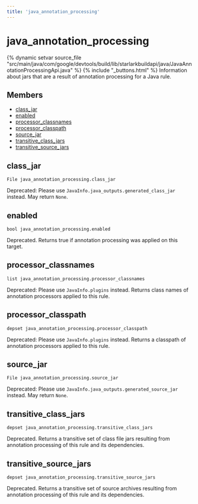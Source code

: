 ```yaml
---
title: 'java_annotation_processing'
---
```


# java_annotation_processing

{% dynamic setvar source_file "src/main/java/com/google/devtools/build/lib/starlarkbuildapi/java/JavaAnnotationProcessingApi.java" %}
{% include "\_buttons.html" %}
Information about jars that are a result of annotation processing for a Java rule.

## Members

- [class_jar](#class_jar)
- [enabled](#enabled)
- [processor_classnames](#processor_classnames)
- [processor_classpath](#processor_classpath)
- [source_jar](#source_jar)
- [transitive_class_jars](#transitive_class_jars)
- [transitive_source_jars](#transitive_source_jars)

## class_jar

``` rule-signature
File java_annotation_processing.class_jar
```

Deprecated: Please use `JavaInfo.java_outputs.generated_class_jar` instead.
May return `None`.

## enabled

``` rule-signature
bool java_annotation_processing.enabled
```

Deprecated. Returns true if annotation processing was applied on this target.

## processor_classnames

``` rule-signature
list java_annotation_processing.processor_classnames
```

Deprecated: Please use `JavaInfo.plugins` instead. Returns class names of annotation processors applied to this rule.

## processor_classpath

``` rule-signature
depset java_annotation_processing.processor_classpath
```

Deprecated: Please use `JavaInfo.plugins` instead. Returns a classpath of annotation processors applied to this rule.

## source_jar

``` rule-signature
File java_annotation_processing.source_jar
```

Deprecated: Please use `JavaInfo.java_outputs.generated_source_jar` instead.
May return `None`.

## transitive_class_jars

``` rule-signature
depset java_annotation_processing.transitive_class_jars
```

Deprecated. Returns a transitive set of class file jars resulting from annotation processing of this rule and its dependencies.

## transitive_source_jars

``` rule-signature
depset java_annotation_processing.transitive_source_jars
```

Deprecated. Returns a transitive set of source archives resulting from annotation processing of this rule and its dependencies.
